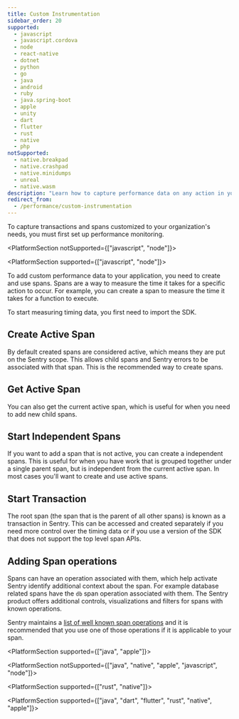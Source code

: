 ```yaml
---
title: Custom Instrumentation
sidebar_order: 20
supported:
  - javascript
  - javascript.cordova
  - node
  - react-native
  - dotnet
  - python
  - go
  - java
  - android
  - ruby
  - java.spring-boot
  - apple
  - unity
  - dart
  - flutter
  - rust
  - native
  - php
notSupported:
  - native.breakpad
  - native.crashpad
  - native.minidumps
  - unreal
  - native.wasm
description: "Learn how to capture performance data on any action in your app."
redirect_from:
  - /performance/custom-instrumentation
---
```


<Note>

To capture transactions and spans customized to your organization's needs, you must first <PlatformLink to="/performance/">set up performance monitoring.</PlatformLink>

</Note>

<PlatformSection notSupported={["javascript", "node"]}>

<PlatformContent includePath="performance/enable-manual-instrumentation" />

<PlatformContent includePath="performance/add-spans-example" />

</PlatformSection>

<PlatformSection supported={["javascript", "node"]}>

To add custom performance data to your application, you need to create and use spans. Spans are a way to measure the time it takes for a specific action to occur. For example, you can create a span to measure the time it takes for a function to execute.

To start measuring timing data, you first need to import the SDK.

<PlatformContent includePath="enriching-events/import" />

<PlatformContent includePath="performance/span-api-version" />

## Create Active Span

By default created spans are considered active, which means they are put on the Sentry scope. This allows child spans and Sentry errors to be associated with that span. This is the recommended way to create spans.

<PlatformContent includePath="performance/add-active-span" />

## Get Active Span

You can also get the current active span, which is useful for when you need to add new child spans.

<PlatformContent includePath="performance/get-span" />

## Start Independent Spans

If you want to add a span that is not active, you can create a independent spans. This is useful for when you have work that is grouped together under a single parent span, but is independent from the current active span. In most cases you'll want to create and use active spans.

<PlatformContent includePath="performance/add-independent-span" />

## Start Transaction

The root span (the span that is the parent of all other spans) is known as a transaction in Sentry. This can be accessed and created separately if you need more control over the timing data or if you use a version of the SDK that does not support the top level span APIs.

<PlatformContent includePath="performance/enable-manual-instrumentation" />

<PlatformContent includePath="performance/add-spans-example" />

## Adding Span operations

Spans can have an operation associated with them, which help activate Sentry identify additional context about the span. For example database related spans have the `db` span operation associated with them. The Sentry product offers additional controls, visualizations and filters for spans with known operations.

Sentry maintains a [list of well known span operations](https://develop.sentry.dev/sdk/performance/span-operations/#list-of-operations) and it is recommended that you use one of those operations if it is applicable to your span.

<PlatformContent includePath="performance/span-operations" />

</PlatformSection>

<PlatformSection supported={["java", "apple"]}>

<PlatformContent includePath="performance/create-transaction-bound-to-scope" />

</PlatformSection>

<PlatformSection notSupported={["java", "native", "apple", "javascript", "node"]}>

<PlatformContent includePath="performance/retrieve-transaction" />

</PlatformSection>

<PlatformSection supported={["rust", "native"]}>

<PlatformContent includePath="performance/concurrency" />

</PlatformSection>

<PlatformSection supported={["java", "dart", "flutter", "rust", "native", "apple"]}>

<PlatformContent includePath="performance/connect-errors-spans" />

</PlatformSection>
